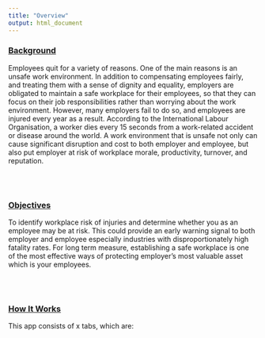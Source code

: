 ```yaml
---
title: "Overview"
output: html_document
---
```


### <u>Background</u>

Employees quit for a variety of reasons. One of the main reasons is an unsafe work environment. In addition to compensating employees fairly, and treating them with a sense of dignity and equality, employers are obligated to maintain a safe workplace for their employees, so that they can focus on their job responsibilities rather than worrying about the work environment. However, many employers fail to do so, and employees are injured every year as a result. According to the International Labour Organisation, a worker dies every 15 seconds from a work-related accident or disease around the world. A work environment that is unsafe not only can cause significant disruption and cost to both employer and employee, but also put employer at risk of workplace morale, productivity, turnover, and reputation. 

<br><br>

### <u>Objectives</u>

To identify workplace risk of injuries and determine whether you as an employee may be at risk. This could provide an early warning signal to both employer and employee especially industries with disproportionately high fatality rates. For long term measure, establishing a safe workplace is one of the most effective ways of protecting employer’s most valuable asset which is your employees. 

<br><br>

### <u>How It Works</u>

This app consists of x tabs, which are:

